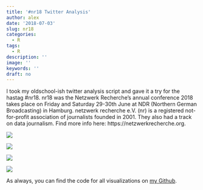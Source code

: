 ```yaml
---
title: '#nr18 Twitter Analysis'
author: alex
date: '2018-07-03'
slug: nr18
categories:
  - R
tags:
  - R
description: ''
image: ''
keywords: ''
draft: no
---
```


I took my oldschool-ish twitter analysis script and gave it a try for the hastag #nr18. nr18 was the Netzwerk Recherche’s annual conference 2018 takes place on Friday and Saturday 29-30th June at NDR (Northern German Broadcasting) in Hamburg. netzwerk recherche e.V. (nr) is a registered not-for-profit association of journalists founded in 2001. They also had a track on data journalism. Find more info here: https://netzwerkrecherche.org.

![](/post/2018-07-03-nr18-twitter-analysis_files/people.png)

![](/post/2018-07-03-nr18-twitter-analysis_files/word.png)

![](/post/2018-07-03-nr18-twitter-analysis_files/hash.png)

![](/post/2018-07-03-nr18-twitter-analysis_files/time.png)

As always, you can find the code for all visualizations on <a href="https://github.com/kruse-alex/nr18_twitter_analysis">my Github</a>.

